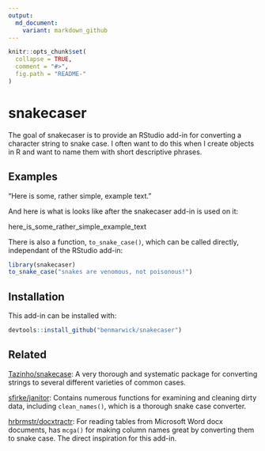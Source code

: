 ```yaml
---
output:
  md_document:
    variant: markdown_github
---
```


<!-- README.md is generated from README.Rmd. Please edit that file -->

```r
knitr::opts_chunk$set(
  collapse = TRUE,
  comment = "#>",
  fig.path = "README-"
)
```

# snakecaser

The goal of snakecaser is to provide an RStudio add-in for converting a character string to snake case. I often want to do this when I create objects in R and want to name them with short descriptive phrases.

## Examples

"Here is some, rather simple, example text."

And here is what is looks like after the snakecaser add-in is used on it:

here_is_some_rather_simple_example_text

There is also a function, `to_snake_case()`, which can be called directly, independant of the RStudio add-in:

```r
library(snakecaser)
to_snake_case("snakes are venomous, not poisonous!")
```

## Installation

This add-in can be installed with:

```r
devtools::install_github("benmarwick/snakecaser")
```

## Related

[Tazinho/snakecase](https://github.com/Tazinho/snakecase): A very thorough and systematic package for converting strings to several different varieties of common cases. 

[sfirke/janitor](https://github.com/sfirke/janitor): Contains numerous functions for examining and cleaning dirty data, including `clean_names()`, which is a thorough snake case converter. 

[hrbrmstr/docxtractr](https://github.com/hrbrmstr/docxtractr/issues/7): For reading tables from Microsoft Word docx documents, has `mcga()` for making column names great by converting them to snake case. The direct inspiration for this add-in. 





